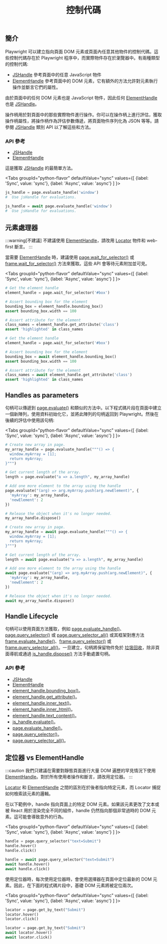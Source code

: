 ﻿---
id: handles
title: "控制代碼"
---

## 簡介

Playwright 可以建立指向頁面 DOM 元素或頁面內任意其他物件的控制代碼。這些控制代碼存在於 Playwright 程序中，而實際物件存在於瀏覽器中。有兩種類型的控制代碼:

- [JSHandle] 參考頁面中的任意 JavaScript 物件
- [ElementHandle] 參考頁面中的 DOM 元素，它有額外的方法允許對元素執行操作並斷言它們的屬性。

由於頁面中的任何 DOM 元素也是 JavaScript 物件，因此任何 [ElementHandle] 也是 [JSHandle]。

操作柄用於對頁面中的那些實際物件進行操作。你可以在操作柄上進行評估，獲取操作柄屬性，將操作柄作為評估參數傳遞，將頁面物件序列化為 JSON 等等。請參閱 [JSHandle](https://example.com) 類別 API 以了解這些和方法。

### API 參考

- [JSHandle]
- [ElementHandle]

這是獲取 [JSHandle] 的最簡單方法。

<Tabs
  groupId="python-flavor"
  defaultValue="sync"
  values={[
    {label: 'Sync', value: 'sync'},
    {label: 'Async', value: 'async'}
  ]
}>
<TabItem value="sync">

```py
js_handle = page.evaluate_handle('window')
#  Use jsHandle for evaluations.
```

</TabItem>
<TabItem value="async">

```py
js_handle = await page.evaluate_handle('window')
#  Use jsHandle for evaluations.
```

</TabItem>
</Tabs>

## 元素處理器

:::warning[不建議]
不建議使用 [ElementHandle]，請改用 [Locator] 物件和 web-first 斷言。
:::

當需要 [ElementHandle] 時，建議使用 [page.wait_for_selector()](https://playwright.dev/python/docs/api/class-page#page-wait-for-selector) 或 [frame.wait_for_selector()](https://playwright.dev/python/docs/api/class-frame#frame-wait-for-selector) 方法來獲取。這些 API 會等待元素附加並可見。

<Tabs
  groupId="python-flavor"
  defaultValue="sync"
  values={[
    {label: 'Sync', value: 'sync'},
    {label: 'Async', value: 'async'}
  ]
}>
<TabItem value="sync">

```py
# Get the element handle
element_handle = page.wait_for_selector('#box')

# Assert bounding box for the element
bounding_box = element_handle.bounding_box()
assert bounding_box.width == 100

# Assert attribute for the element
class_names = element_handle.get_attribute('class')
assert 'highlighted' in class_names
```

</TabItem>
<TabItem value="async">

```py
# Get the element handle
element_handle = page.wait_for_selector('#box')

# Assert bounding box for the element
bounding_box = await element_handle.bounding_box()
assert bounding_box.width == 100

# Assert attribute for the element
class_names = await element_handle.get_attribute('class')
assert 'highlighted' in class_names
```

</TabItem>
</Tabs>

## Handles as parameters

句柄可以傳遞到 [page.evaluate()](/api/class-page.mdx#page-evaluate) 和類似的方法中。以下程式碼片段在頁面中建立一個新陣列，使用資料初始化它，並將此陣列的句柄返回到 Playwright。然後在後續的評估中使用該句柄:

<Tabs
  groupId="python-flavor"
  defaultValue="sync"
  values={[
    {label: 'Sync', value: 'sync'},
    {label: 'Async', value: 'async'}
  ]
}>
<TabItem value="sync">

```py
# Create new array in page.
my_array_handle = page.evaluate_handle("""() => {
  window.myArray = [1];
  return myArray;
}""")

# Get current length of the array.
length = page.evaluate("a => a.length", my_array_handle)

# Add one more element to the array using the handle
page.evaluate("(arg) => arg.myArray.push(arg.newElement)", {
  'myArray': my_array_handle,
  'newElement': 2
})

# Release the object when it's no longer needed.
my_array_handle.dispose()
```

</TabItem>
<TabItem value="async">

```py
# Create new array in page.
my_array_handle = await page.evaluate_handle("""() => {
  window.myArray = [1];
  return myArray;
}""")

# Get current length of the array.
length = await page.evaluate("a => a.length", my_array_handle)

# Add one more element to the array using the handle
await page.evaluate("(arg) => arg.myArray.push(arg.newElement)", {
  'myArray': my_array_handle,
  'newElement': 2
})

# Release the object when it's no longer needed.
await my_array_handle.dispose()
```

</TabItem>
</Tabs>

## Handle Lifecycle

句柄可以使用頁面方法獲取，例如 [page.evaluate_handle()](/api/class-page.mdx#page-evaluate-handle)、[page.query_selector()](/api/class-page.mdx#page-query-selector) 或 [page.query_selector_all()](/api/class-page.mdx#page-query-selector-all) 或其框架對應方法 [frame.evaluate_handle()](/api/class-frame.mdx#frame-evaluate-handle)、[frame.query_selector()](/api/class-frame.mdx#frame-query-selector) 或 [frame.query_selector_all()](/api/class-frame.mdx#frame-query-selector-all)。一旦建立，句柄將保留物件免於 [垃圾回收](https://developer.mozilla.org/en-US/docs/Web/JavaScript/Memory_Management)，除非頁面導航或通過 [js_handle.dispose()](/api/class-jshandle.mdx#js-handle-dispose) 方法手動處置句柄。

### API 參考

- [JSHandle]
- [ElementHandle]
- [element_handle.bounding_box()](/api/class-elementhandle.mdx#element-handle-bounding-box)。
- [element_handle.get_attribute()](/api/class-elementhandle.mdx#element-handle-get-attribute)。
- [element_handle.inner_text()](/api/class-elementhandle.mdx#element-handle-inner-text)。
- [element_handle.inner_html()](/api/class-elementhandle.mdx#element-handle-inner-html)。
- [element_handle.text_content()](/api/class-elementhandle.mdx#element-handle-text-content)。
- [js_handle.evaluate()](/api/class-jshandle.mdx#js-handle-evaluate)。
- [page.evaluate_handle()](/api/class-page.mdx#page-evaluate-handle)。
- [page.query_selector()](/api/class-page.mdx#page-query-selector)。
- [page.query_selector_all()](/api/class-page.mdx#page-query-selector-all)。


## 定位器 vs ElementHandle

:::caution
我們只建議在需要對靜態頁面進行大量 DOM 遍歷的罕見情況下使用 [ElementHandle]。對於所有使用者操作和斷言，請改用定位器。
:::

[Locator] 和 [ElementHandle] 之間的區別在於後者指向特定元素，而 Locator 捕捉如何檢索該元素的邏輯。

在以下範例中，handle 指向頁面上的特定 DOM 元素。如果該元素更改了文本或被 React 用於渲染完全不同的組件，handle 仍然指向那個非常過時的 DOM 元素。這可能會導致意外的行為。

<Tabs
  groupId="python-flavor"
  defaultValue="sync"
  values={[
    {label: 'Sync', value: 'sync'},
    {label: 'Async', value: 'async'}
  ]
}>
<TabItem value="sync">

```py
handle = page.query_selector("text=Submit")
handle.hover()
handle.click()
```

</TabItem>
<TabItem value="async">

```py
handle = await page.query_selector("text=Submit")
await handle.hover()
await handle.click()
```

</TabItem>
</Tabs>

使用定位器時，每次使用定位器時，會使用選擇器在頁面中定位最新的 DOM 元素。因此，在下面的程式碼片段中，基礎 DOM 元素將被定位兩次。

<Tabs
  groupId="python-flavor"
  defaultValue="sync"
  values={[
    {label: 'Sync', value: 'sync'},
    {label: 'Async', value: 'async'}
  ]
}>
<TabItem value="sync">

```py
locator = page.get_by_text("Submit")
locator.hover()
locator.click()
```

</TabItem>
<TabItem value="async">

```py
locator = page.get_by_text("Submit")
await locator.hover()
await locator.click()
```

</TabItem>
</Tabs>




[Accessibility]: /api/class-accessibility.mdx "Accessibility"
[APIRequest]: /api/class-apirequest.mdx "APIRequest"
[APIRequestContext]: /api/class-apirequestcontext.mdx "APIRequestContext"
[APIResponse]: /api/class-apiresponse.mdx "APIResponse"
[APIResponseAssertions]: /api/class-apiresponseassertions.mdx "APIResponseAssertions"
[Browser]: /api/class-browser.mdx "Browser"
[BrowserContext]: /api/class-browsercontext.mdx "BrowserContext"
[BrowserType]: /api/class-browsertype.mdx "BrowserType"
[CDPSession]: /api/class-cdpsession.mdx "CDPSession"
[Clock]: /api/class-clock.mdx "Clock"
[ConsoleMessage]: /api/class-consolemessage.mdx "ConsoleMessage"
[Dialog]: /api/class-dialog.mdx "Dialog"
[Download]: /api/class-download.mdx "Download"
[ElementHandle]: /api/class-elementhandle.mdx "ElementHandle"
[Error]: /api/class-error.mdx "Error"
[FileChooser]: /api/class-filechooser.mdx "FileChooser"
[Frame]: /api/class-frame.mdx "Frame"
[FrameLocator]: /api/class-framelocator.mdx "FrameLocator"
[JSHandle]: /api/class-jshandle.mdx "JSHandle"
[Keyboard]: /api/class-keyboard.mdx "Keyboard"
[Locator]: /api/class-locator.mdx "Locator"
[LocatorAssertions]: /api/class-locatorassertions.mdx "LocatorAssertions"
[Mouse]: /api/class-mouse.mdx "Mouse"
[Page]: /api/class-page.mdx "Page"
[PageAssertions]: /api/class-pageassertions.mdx "PageAssertions"
[Playwright]: /api/class-playwright.mdx "Playwright"
[Request]: /api/class-request.mdx "Request"
[Response]: /api/class-response.mdx "Response"
[Route]: /api/class-route.mdx "Route"
[Selectors]: /api/class-selectors.mdx "Selectors"
[TimeoutError]: /api/class-timeouterror.mdx "TimeoutError"
[Touchscreen]: /api/class-touchscreen.mdx "Touchscreen"
[Tracing]: /api/class-tracing.mdx "Tracing"
[Video]: /api/class-video.mdx "Video"
[WebError]: /api/class-weberror.mdx "WebError"
[WebSocket]: /api/class-websocket.mdx "WebSocket"
[Worker]: /api/class-worker.mdx "Worker"
[Element]: https://developer.mozilla.org/en-US/docs/Web/API/element "Element"
[EvaluationArgument]: /evaluating.mdx#evaluation-argument "EvaluationArgument"
[Promise]: https://developer.mozilla.org/en-US/docs/Web/JavaScript/Reference/Global_Objects/Promise "Promise"
[iterator]: https://developer.mozilla.org/en-US/docs/Web/JavaScript/Reference/Iteration_protocols "Iterator"
[origin]: https://developer.mozilla.org/en-US/docs/Glossary/Origin "Origin"
[selector]: https://developer.mozilla.org/en-US/docs/Web/CSS/CSS_Selectors "selector"
[Serializable]: https://developer.mozilla.org/en-US/docs/Web/JavaScript/Reference/Global_Objects/JSON/stringify#Description "Serializable"
[UIEvent.detail]: https://developer.mozilla.org/en-US/docs/Web/API/UIEvent/detail "UIEvent.detail"
[UnixTime]: https://en.wikipedia.org/wiki/Unix_time "Unix Time"
[xpath]: https://developer.mozilla.org/en-US/docs/Web/XPath "xpath"

[Any]: https://docs.python.org/3/library/typing.html#typing.Any "Any"
[bool]: https://docs.python.org/3/library/stdtypes.html "bool"
[bytes]: https://docs.python.org/3/library/stdtypes.html#bytes "bytes"
[Callable]: https://docs.python.org/3/library/typing.html#typing.Callable "Callable"
[EventContextManager]: https://docs.python.org/3/reference/datamodel.html#context-managers "Event context manager"
[EventEmitter]: https://pyee.readthedocs.io/en/latest/#pyee.BaseEventEmitter "EventEmitter"
[Exception]: https://docs.python.org/3/library/exceptions.html#Exception "Exception"
[Dict]: https://docs.python.org/3/library/typing.html#typing.Dict "Dict"
[float]: https://docs.python.org/3/library/stdtypes.html#numeric-types-int-float-complex "float"
[int]: https://docs.python.org/3/library/stdtypes.html#numeric-types-int-float-complex "int"
[List]: https://docs.python.org/3/library/typing.html#typing.List "List"
[NoneType]: https://docs.python.org/3/library/constants.html#None "None"
[Pattern]: https://docs.python.org/3/library/re.html "Pattern"
[URL]: https://en.wikipedia.org/wiki/URL "URL"
[pathlib.Path]: https://realpython.com/python-pathlib/ "pathlib.Path"
[str]: https://docs.python.org/3/library/stdtypes.html#text-sequence-type-str "str"
[Union]: https://docs.python.org/3/library/typing.html#typing.Union "Union"
[datetime]: https://docs.python.org/3/library/datetime.html#datetime.datetime "datetime"

[all available image tags]: https://mcr.microsoft.com/en-us/product/playwright/python/about "all available image tags"
[Microsoft Artifact Registry]: https://mcr.microsoft.com/en-us/product/playwright/python/about "Microsoft Artifact Registry"
[Dockerfile.jammy]: https://github.com/microsoft/playwright-python/blob/main/utils/docker/Dockerfile.jammy "Dockerfile.jammy"
